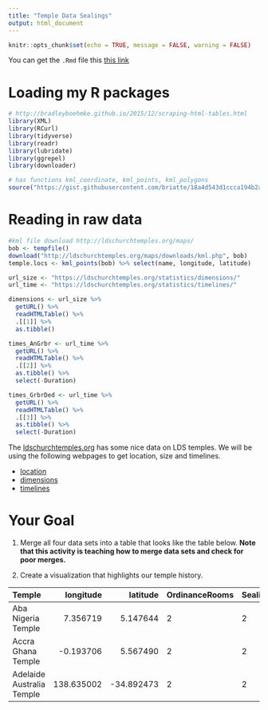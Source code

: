 ```yaml
---
title: "Temple Data Sealings"
output: html_document
---
```


```r
knitr::opts_chunk$set(echo = TRUE, message = FALSE, warning = FALSE)
```

You can get the `.Rmd` file this [this link](temple_sealings.Rmd)

# Loading my R packages

```r
# http://bradleyboehmke.github.io/2015/12/scraping-html-tables.html
library(XML)
library(RCurl)
library(tidyverse)
library(readr)
library(lubridate)
library(ggrepel)
library(downloader)

# has functions kml_coordinate, kml_points, kml_polygons
source("https://gist.githubusercontent.com/briatte/18a4d543d1ccca194b2a03ac512be2b4/raw/5cd241ab780a33ec9a3ae6297a48f9035cda811d/get_points.r")

```

# Reading in raw data

```r
#kml file download http://ldschurchtemples.org/maps/
bob <- tempfile()
download("http://ldschurchtemples.org/maps/downloads/kml.php", bob)
temple.locs <- kml_points(bob) %>% select(name, longitude, latitude)

url_size <- "https://ldschurchtemples.org/statistics/dimensions/"
url_time <- "https://ldschurchtemples.org/statistics/timelines/"

dimensions <- url_size %>%
  getURL() %>%
  readHTMLTable() %>%
  .[[1]] %>%
  as.tibble()

times_AnGrbr <- url_time %>%
  getURL() %>%
  readHTMLTable() %>%
  .[[2]] %>%
  as.tibble() %>%
  select(-Duration)

times_GrbrDed <- url_time %>%
  getURL() %>%
  readHTMLTable() %>%
  .[[3]] %>%
  as.tibble() %>%
  select(-Duration)

```

The [ldschurchtemples.org](http://ldschurchtemples.org/) has some nice data on LDS temples.  We will be using the following webpages to get location, size and timelines.

* [location](http://ldschurchtemples.org/maps/){target="blank"}
* [dimensions](http://ldschurchtemples.org/statistics/dimensions/){target="blank"}
* [timelines](http://ldschurchtemples.org/statistics/timelines/){target="blank"}

# Your Goal

1. Merge all four data sets into a table that looks like the table below.  **Note that this activity is teaching how to merge data sets and check for poor merges.**

2. Create a visualization that highlights our temple history.


|Temple                    |  longitude|   latitude|OrdinanceRooms |SealingRooms | SquareFootage|Announced  |Ground.Broken |Dedicated  |
|:-------------------------|----------:|----------:|:--------------|:------------|-------------:|:----------|:-------------|:----------|
|Aba Nigeria Temple        |   7.356719|   5.147644|2              |2            |         11500|2000-04-02 |2002-02-23    |2005-08-07 |
|Accra Ghana Temple        |  -0.193706|   5.567490|2              |2            |         17500|1998-02-16 |2001-11-16    |2004-01-11 |
|Adelaide Australia Temple | 138.635002| -34.892473|2              |2            |         10700|1999-03-17 |1999-05-29    |2000-06-15 |
